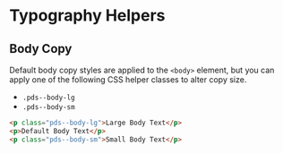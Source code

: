 
<Meta title="Sass / Helpers / Typography" />

# Typography Helpers

## Body Copy
Default body copy styles are applied to the `<body>` element, but you can apply
one of the following CSS helper classes to alter copy size.

- `.pds--body-lg`
- `.pds--body-sm`

```html
<p class="pds--body-lg">Large Body Text</p>
<p>Default Body Text</p>
<p class="pds--body-sm">Small Body Text</p>
```
